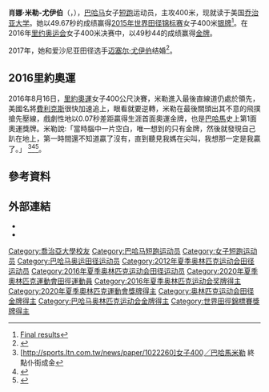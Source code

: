 {{noteTA
|1=zh-cn:0米;zh-hk:0米;zh-tw:0公尺;
|2=zh-hans:维博;zh-hant:尤伊伯;
}}
{{Infobox sportsperson
| name                      =肖娜·米勒-尤伊伯<br/>Shaunae Miller-Uibo
| image                     =Shaunae Miller-Uibo London 2017.jpg
| alt                       = 
| real_name                 = 
| native_name               = 
| native_name_lang          = 
| romanizedname             = 
| english_name              = 
| birth_name                = 
| nationality               ={{BAH}}
| national_team             ={{BAH}}
| ethnicity                 = 
| hometown                  ={{BAH}}[[拿索|拿索]]
| citizenship               = 
| birth_date                ={{Birth date and age|year=1994|month=4|day=15}}
| birth_place               ={{BAH}}
| death_date                = 
| death_place               = 
| resting_place             = 
| resting_place_coordinates = 
| monuments                 = 
| residence                 = 
| education                 = 
| alma_mater                =St. Augustine's College
| years_active              =2009年－
| height                    ={{height|m=1.85}}
| weight                    ={{weight|kg=69}}
| spouse                    = 
| country                   ={{BAH}}
| sport                     =田徑
| event                     =鉛球、跳高、跳遠、短跑、中長跑
| collegeteam               = 
| team                      = 
| coach                     = 
| retired                   = 
| worlds                    = 
{{ubl
|'''2010年世界青年田徑錦標賽'''：400公尺第一名
|'''2010年世界青年田徑錦標賽'''：4×400公尺接力第四名
|'''2011年世界青少年田徑錦標賽'''：400公尺第一名
|'''2012年世界青年田徑錦標賽'''：400公尺第四名
|'''2013年世界田徑錦標賽'''：200公尺第四名
|'''2014年世界室內田徑錦標賽'''：400公尺第三名
|'''2015年鑽石聯賽紐約站（1）'''：400公尺第二名
|'''2015年鑽石聯賽洛桑站'''：400公尺第一名
|'''2015年鑽石聯賽摩納哥站'''：200公尺第七名
|'''2015年世界田徑錦標賽'''：400公尺第二名
|'''2015年鑽石聯賽布魯塞爾站'''：400公尺第一名
|'''2016年鑽石聯賽上海站'''：400公尺第一名
|'''2016年鑽石聯賽尤金站'''：400公尺第一名
|'''2016年鑽石聯賽倫敦站'''：400公尺第一名
|'''2017年世界接力賽'''：4×400公尺接力（Mixed）第一名
|'''2017年鑽石聯賽上海站'''：400公尺第一名
|'''2017年鑽石聯賽尤金站'''：200公尺第二名
|'''2017年鑽石聯賽Rabat站'''：400公尺第一名
|'''2017年世界田徑錦標賽'''：400公尺第四名
|'''2017年世界田徑錦標賽'''：200公尺第三名
|'''2017年鑽石聯賽伯明罕站'''：100公尺第八名
|'''2017年鑽石聯賽蘇黎世站'''：200公尺第一名
|'''2017年鑽石聯賽布魯塞爾站'''：400公尺第一名
|'''2018年鑽石聯賽上海站'''：200公尺第一名
|'''2018年鑽石聯賽尤金站'''：400公尺第一名
|'''2018年鑽石聯賽Rabat站'''：200公尺第一名
|'''2018年鑽石聯賽摩納哥站'''：400公尺第一名
|'''2018年鑽石聯賽伯明罕站'''：200公尺第一名
|'''2018年鑽石聯賽布魯塞爾站'''：200公尺第一名
|'''2018年IAAF洲際盃'''：200公尺第一名
|'''2019年IAAF世界挑戰賽Ostrava站（A）'''：300公尺第一名
|'''2019年鑽石聯賽蘇黎世站'''：200公尺第一名
|'''2019年世界田徑錦標賽'''：400公尺第二名
}}
| regionals                 = 
{{ubl
|'''2009年加勒比自由貿易協會運動會（Under 17）'''：4×100公尺接力第三名
|'''2009年加勒比自由貿易協會運動會（Under 20）'''：4×400公尺接力第三名
|'''2010年加勒比自由貿易協會運動會（Under 17）'''：400公尺第一名
|'''2010年加勒比自由貿易協會運動會（Under 17）'''：300公尺跨欄第四名
|'''2010年加勒比自由貿易協會運動會（Under 17）'''：4×100公尺接力第三名
|'''2010年加勒比自由貿易協會運動會（Under 17）'''：4×400公尺接力第三名
|'''2011年加勒比自由貿易協會運動會（Under 20）'''：4×400公尺接力第三名
|'''2012年加勒比自由貿易協會運動會（Under 20）'''：200公尺第二名
|'''2012年加勒比自由貿易協會運動會（Under 20）'''：4×400公尺接力第二名
|'''2013年加勒比自由貿易協會運動會（Under 20）'''：200公尺第一名
|'''2013年加勒比自由貿易協會運動會（Under 20）'''：400公尺第一名
|'''2013年加勒比自由貿易協會運動會（Under 20）'''：4×100公尺接力第一名
}}
| nationals                 = 
{{ubl
|'''2013年NCAA室內田徑錦標賽（Division I）'''：400公尺第一名
|'''2013年NCAA室外田徑錦標賽（Division I）'''：400公尺第二名
|'''2014年NewBalance運動會（Elite）'''：300公尺第一名
|'''2014年Millrose運動會'''：300公尺第一名
|'''2014年GyulaiIstván紀念賽'''：400公尺第二名
|'''2015年TomJones紀念賽（Section 1）'''：400公尺第一名
|'''2016年Millrose運動會'''：300公尺第一名
|'''2016年Racers大獎賽'''：200公尺第一名
|'''2017年Millrose運動會'''：300公尺第一名
|'''2017年NTC田徑邀請賽'''：跳遠第二名
|'''2017年NTC田徑邀請賽'''：200公尺第一名
|'''2017年熱力波士頓運動會'''：200公尺第一名
|'''2017年GyulaiIstván紀念賽'''：400公尺第一名
|'''2018年Millrose運動會'''：300公尺第一名
|'''2018年熱力波士頓運動會'''：150公尺第一名
|'''2018年Racers大獎賽'''：200公尺第一名
|'''2018年GyulaiIstván紀念賽'''：400公尺第一名
|'''2019年GyulaiIstván紀念賽'''：200公尺第一名
}}
| olympics                  = 
{{ubl
|'''2016年夏季奧林匹克運動會'''：400公尺第一名
|'''2021年夏季奧林匹克運動會'''：400公尺第一名
}}
| commonwealth              = 
{{ubl
|'''2014年大英國協運動會'''：400公尺第六名
|'''2014年大英國協運動會'''：4×400公尺接力第七名
|'''2018年大英國協運動會'''：200公尺第一名
}}
| highestranking            = 
{{plainlist|
*【200公尺】：第一名（2018年10月16日）
*【300公尺-400公尺-500公尺】：第一名（2015年9月15日）
}}
| pb                        = 
{{ubl
|'''鉛球'''：11.48公尺 （2018年）
|'''跳高'''：1.70公尺 （2018年）
|'''跳遠'''：6.29公尺（W：+1.5） （2017年）
|'''60公尺'''：7.59秒 （2013年）
|'''100公尺'''：10.98秒（W：+1.4） （2020年）
|'''150公尺'''：16.23秒（W：-0.7） （2018年 '''全國紀錄'''）
|'''200公尺'''（Straight Course）：21.76秒（W：+0.5） （2017年 '''世界紀錄'''）
|'''200公尺'''：21.74秒（W：-0.4） （2019年 '''全國紀錄'''）
|'''300公尺'''：34.41秒（RT：0.147） （2019年 '''世界紀錄'''）
|'''400公尺'''：48.37秒（RT：0.157） （2019年 '''全國紀錄'''）
|'''800公尺'''：2分12.86秒 （2016年）
|'''300公尺跨欄'''：43.21秒 （2010年）
}}
| medaltemplates            = 
{{MedalCountry|{{BAH}}}}
{{MedalSport|女子田徑}}
{{MedalCompetition|加勒比自由貿易協會運動會（Under 17）}}
{{MedalBronze|2009年聖露西亞|4×100公尺接力}}
{{MedalGold|2010年英國喬治敦|400公尺}}
{{MedalBronze|2010年英國喬治敦|4×100公尺接力}}
{{MedalBronze|2010年英國喬治敦|4×400公尺接力}}
{{MedalCompetition|加勒比自由貿易協會運動會（Under 20）}}
{{MedalBronze|2009年聖露西亞|4×400公尺接力}}
{{MedalBronze|2011年牙買加蒙特哥貝|4×400公尺接力}}
{{MedalSilver|2012年百慕達漢彌爾頓|200公尺}}
{{MedalSilver|2012年百慕達漢彌爾頓|4×400公尺接力}}
{{MedalGold|2013年巴哈馬拿索|200公尺}}
{{MedalGold|2013年巴哈馬拿索|400公尺}}
{{MedalGold|2013年巴哈馬拿索|4×100公尺接力}}
{{MedalCompetition|世界青年田徑錦標賽}}
{{MedalGold|2010年加拿大新伯倫瑞克省蒙克頓|400公尺}}
{{MedalCompetition|世界青少年田徑錦標賽}}
{{MedalGold|2011年法國諾爾里爾|400公尺}}
{{MedalCompetition|世界室內田徑錦標賽}}
{{MedalBronze|2014年波蘭波美拉尼亞索波特|400公尺}}
{{MedalCompetition|GyulaiIstván紀念賽}}
{{MedalSilver|2014年匈牙利Székesfehérvár|400公尺}}
{{MedalGold|2017年匈牙利Székesfehérvár|400公尺}}
{{MedalGold|2018年匈牙利Székesfehérvár|400公尺}}
{{MedalGold|2019年匈牙利Székesfehérvár|400公尺}}
{{MedalCompetition|鑽石聯賽紐約站（1）}}
{{MedalSilver|2015年美國紐約州紐約市|400公尺}}
{{MedalCompetition|鑽石聯賽洛桑站}}
{{MedalGold|2015年瑞士洛桑|400公尺}}
{{MedalCompetition|世界田徑錦標賽}}
{{MedalSilver|2015年中國北京市朝陽區|400公尺}}
{{MedalBronze|2017年英國英格蘭倫敦|200公尺}}
{{MedalSilver|2019年卡達多哈|400公尺}}
{{MedalCompetition|鑽石聯賽布魯塞爾站}}
{{MedalGold|2015年比利時布魯塞爾|400公尺}}
{{MedalGold|2017年比利時布魯塞爾|400公尺}}
{{MedalGold|2018年比利時布魯塞爾|200公尺}}
{{MedalCompetition|鑽石聯賽上海站}}
{{MedalGold|2016年中國上海市徐匯區|400公尺}}
{{MedalGold|2017年中國上海市徐匯區|400公尺}}
{{MedalGold|2018年中國上海市徐匯區|200公尺}}
{{MedalCompetition|鑽石聯賽尤金站}}
{{MedalGold|2016年美國俄勒岡州雷恩縣尤金|400公尺}}
{{MedalSilver|2017年美國俄勒岡州雷恩縣尤金|200公尺}}
{{MedalGold|2018年美國俄勒岡州雷恩縣尤金|400公尺}}
{{MedalCompetition|Racers大獎賽}}
{{MedalGold|2016年牙買加京斯敦|200公尺}}
{{MedalGold|2018年牙買加京斯敦|200公尺}}
{{MedalCompetition|鑽石聯賽倫敦站}}
{{MedalGold|2016年英國英格蘭倫敦|400公尺}}
{{MedalCompetition|夏季奧林匹克運動會}}
{{MedalGold|2016年巴西里約熱內盧|400公尺}}
{{MedalGold|2021年日本東京都新宿区霞ヶ丘町|400公尺}}
{{MedalCompetition|世界接力賽}}
{{MedalGold|2017年巴哈馬拿索|4×400公尺接力（Mixed）}}
{{MedalCompetition|熱力波士頓運動會}}
{{MedalGold|2017年美國麻薩諸塞州波士頓|200公尺}}
{{MedalGold|2018年美國麻薩諸塞州波士頓|150公尺}}
{{MedalCompetition|鑽石聯賽Rabat站}}
{{MedalGold|2017年摩洛哥Rabat|400公尺}}
{{MedalGold|2018年摩洛哥Rabat|200公尺}}
{{MedalCompetition|鑽石聯賽蘇黎世站}}
{{MedalGold|2017年瑞士蘇黎世|200公尺}}
{{MedalGold|2019年瑞士蘇黎世|200公尺}}
{{MedalCompetition|Millrose運動會}}
{{MedalGold|2018年美國紐約|300公尺}}
{{MedalCompetition|大英國協運動會}}
{{MedalGold|2018年澳大利亞昆士蘭州黃金海岸|200公尺}}
{{MedalCompetition|鑽石聯賽摩納哥站}}
{{MedalGold|2018年摩納哥芳特維耶|400公尺}}
{{MedalCompetition|鑽石聯賽伯明罕站}}
{{MedalGold|2018年英國英格蘭伯明罕|200公尺}}
{{MedalCompetition|IAAF洲際盃}}
{{MedalGold|2018年捷克Ostrava|200公尺}}
{{MedalCompetition|IAAF世界挑戰賽Ostrava站（A）}}
{{MedalGold|2019年捷克Ostrava|300公尺}}
| show-medals               =
| updated                   =2021年8月6日
}}
'''肖娜·米勒-尤伊伯'''（{{lang-en|'''Shaunae Miller-Uibo'''}}，{{bd|1994年|4月15日||}}），[[巴哈马|巴哈马]]女子[[短跑|短跑]]运动员，主攻400米，现就读于美国[[乔治亚大学|乔治亚大学]]。她以49.67秒的成绩赢得[[2015年世界田径锦标赛|2015年世界田径锦标赛]]女子400米[[银牌|银牌]]<ref>[http://media.aws.iaaf.org/competitiondocuments/pdf/4875/AT-400-W-f----.RS6.pdf Final results]</ref>。在2016年[[里约奥运会|里约奥运会]]女子400米决赛中，以49秒44的成绩赢得[[金牌|金牌]]。

2017年，她和爱沙尼亚田径选手[[迈塞尔·尤伊伯|迈塞尔·尤伊伯]]结婚<ref>{{cite web|url=http://www.tribune242.com/news/2017/feb/06/golden-girl-meets-her-match/|title=Golden Girl Meets Her Match|work=Tribune242|date=2017-02-07|accessdate=2020-05-18|archiveurl=https://web.archive.org/web/20170210005141/http://www.tribune242.com/news/2017/feb/06/golden-girl-meets-her-match/|archivedate=2017-02-10}}</ref>。

== 2016里約奧運 ==
2016年8月16日，[[里約奧運|里約奧運]]女子400公尺決賽，米勒進入最後直線道仍處於領先，美國名將[[愛麗森·費利克斯|費利克斯]]很快加速追上，眼看就要逆轉，米勒在最後關頭出其不意的飛撲搶先壓線，戲劇性地以0.07秒差距贏得生涯首面奧運金牌，也是[[巴哈馬|巴哈馬]]史上第1面奧運獎牌。米勒說:「當時腦中一片空白，唯一想到的只有金牌，然後就發現自己趴在地上，第一時間還不知道贏了沒有，直到聽見我媽在尖叫，我想那一定是我贏了。」 <ref>[http://sports.ltn.com.tw/news/paper/1022260]女子400╱巴哈馬米勒 終點仆街成金</ref><ref>{{youtube|https://www.youtube.com/watch?v=g19ZSw_nQWs]Bahamas' Miller dives to beat out U.S.' Felix for 400m gold|publisher=NBC Sports}}</ref><ref>{{Cite web|url=http://www.appledaily.com.tw/realtimenews/article/new/20160816/929610/|title=【動畫分解】米勒400「撲金」　維基百科惡搞是跳水 即時新聞|accessdate=2016-08-23|author=蔡裕隆|date=2016-08-16|publisher=蘋果日報|language=zh-TW}}</ref>。

== 參考資料 ==
{{Reflist}}

== 外部連結 ==
*{{IOC profile|id=shaunae-miller}}
*{{IAAF name|252633}}

{{奥林匹克运动会田径比赛女子400米冠军}}
{{Authority control}}
{{DEFAULTSORT:Miller-Uibo, Shaunae}}

[[Category:喬治亞大學校友|Category:喬治亞大學校友]]
[[Category:巴哈马短跑运动员|Category:巴哈马短跑运动员]]
[[Category:女子短跑运动员|Category:女子短跑运动员]]
[[Category:巴哈马奥运田径运动员|Category:巴哈马奥运田径运动员]]
[[Category:2012年夏季奥林匹克运动会田径运动员|Category:2012年夏季奥林匹克运动会田径运动员]]
[[Category:2016年夏季奥林匹克运动会田径运动员|Category:2016年夏季奥林匹克运动会田径运动员]]
[[Category:2020年夏季奧林匹克運動會田徑運動員|Category:2020年夏季奧林匹克運動會田徑運動員]]
[[Category:2016年夏季奥林匹克运动会奖牌得主|Category:2016年夏季奥林匹克运动会奖牌得主]]
[[Category:2020年夏季奧林匹克運動會獎牌得主|Category:2020年夏季奧林匹克運動會獎牌得主]]
[[Category:奥林匹克运动会田径金牌得主|Category:奥林匹克运动会田径金牌得主]]
[[Category:巴哈马奥林匹克运动会金牌得主|Category:巴哈马奥林匹克运动会金牌得主]]
[[Category:世界田徑錦標賽獎牌得主|Category:世界田徑錦標賽獎牌得主]]